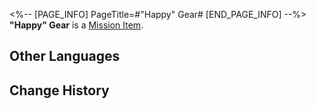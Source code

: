 <%-- [PAGE_INFO]
PageTitle=#"Happy" Gear#
[END_PAGE_INFO] --%>
{{Item Infobox
|id          = 140469
|image       = Item Happy Gear.png
|type        = Mission Item
|invCategory = Missions
|rarity      = 3
|effect      = 
|description = Extract emotions of "happiness" from passersby to fill in the missing aspects for the Dreamweaver's Emo Dial.
}}
'''"Happy" Gear''' is a [[Mission Item]].

==Other Languages==
{{Other Languages
|en   = "Happy" Gear
|zhs  = 「欢欣」齿轮
|zht  = 「歡欣」齒輪
|ja   = 「喜び」の歯車
|ko   = 「기쁨」 톱니바퀴
|es   = Engranaje de la felicidad
|fr   = Engrenage de «&nbsp;joie&nbsp;»
|ru   = Шестерня «Восторг»
|th   = ฟันเฟือง "สุขใจ"
|vi   = Bánh Răng Vui Vẻ
|de   = Freude-Zahnrad
|id   = Gir "Kebahagiaan"
|pt   = Engrenagem "Feliz"
}}

==Change History==
{{Change History|2.0}}